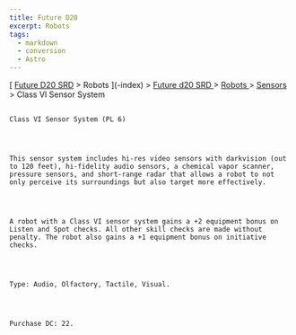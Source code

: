 ```yaml
---
title: Future D20
excerpt: Robots
tags:
  - markdown
  - conversion
  - Astro
---
```







[
[Future D20 SRD]( / ) > Robots
     ](-index)
     >
     [
      Future d20 SRD
     ](future-d20-srd-index)
     >
     [
      Robots
     ](future-d20-srd-robots-index)
     >
     [
      Sensors
     ](future-d20-srd-robots-sensors-index)
     > Class VI Sensor System
    




## 
    Class VI Sensor System (PL 6)
   



    This sensor system includes hi-res video sensors with darkvision (out to 120 feet), hi-fidelity audio sensors, a chemical vapor scanner, pressure sensors, and short-range radar that allows a robot to not only perceive its surroundings but also target more effectively.
   



    A robot with a Class VI sensor system gains a +2 equipment bonus on Listen and Spot checks. All other skill checks are made without penalty. The robot also gains a +1 equipment bonus on initiative checks.
   



    Type: Audio, Olfactory, Tactile, Visual.
   



    Purchase DC: 22.
   





